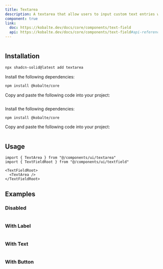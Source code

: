 ```yaml
---
title: Textarea
description: A textarea that allow users to input custom text entries with a keyboard.
component: true
link:
  doc: https://kobalte.dev/docs/core/components/text-field
  api: https://kobalte.dev/docs/core/components/text-field#api-reference
---
```


<ComponentPreview name="textarea-demo" >

```tsx file=<rootDir>/src/registry/tailwindcss/examples/textarea-demo.tsx

```

</ComponentPreview>

## Installation

<ComponentInstallation >

```bash
npx shadcn-solid@latest add textarea
```

<Step >

<StepItem>Install the following dependencies:</StepItem>

```bash
npm install @kobalte/core
```

<StepItem>Copy and paste the following code into your project:</StepItem>
```tsx file=<rootDir>/src/registry/tailwindcss/ui/textarea.tsx
```

</Step>

<Step >

<StepItem>Install the following dependencies:</StepItem>

```bash
npm install @kobalte/core
```

<StepItem>Copy and paste the following code into your project:</StepItem>
```tsx file=<rootDir>/../packages/unocss/ui/textarea.tsx
```

</Step>

</ComponentInstallation>

## Usage

```tsx
import { TextArea } from "@/components/ui/textarea"
import { TextFieldRoot } from "@/components/ui/textfield"
```

```tsx
<TextFieldRoot>
  <TextArea />
</TextFieldRoot>
```

## Examples

### Disabled

<ComponentPreview name="textarea-disabled" >

```tsx file=<rootDir>/src/registry/tailwindcss/examples/textarea-disabled.tsx

```

</ComponentPreview>

### With Label

<ComponentPreview name="textarea-with-label" >

```tsx file=<rootDir>/src/registry/tailwindcss/examples/textarea-with-label.tsx

```

</ComponentPreview>

### With Text

<ComponentPreview name="textarea-with-text" >

```tsx file=<rootDir>/src/registry/tailwindcss/examples/textarea-with-text.tsx

```

</ComponentPreview>

### With Button

<ComponentPreview name="textarea-with-button" >

```tsx file=<rootDir>/src/registry/tailwindcss/examples/textarea-with-button.tsx

```

</ComponentPreview>
